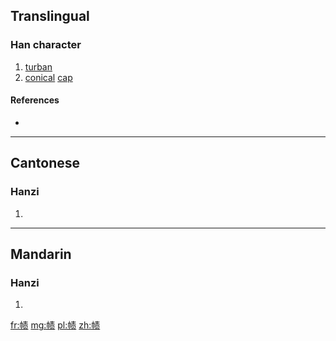 {{also|幘}}
==Translingual==

===Han character===
{{Han char|rn=50|rad=巾|as=08|sn=11|four=|canj=中月手一人 (LBQMO)|ids=⿰[[巾]][[责]]}}

# [[turban]]
# [[conical]] [[cap]]

====References====
* {{Han ref|kx=0333.161|hdz=10742.070|uh=5E3B|ud=24123}}

----

==Cantonese==

===Hanzi===
{{yue-hanzi|jyut=[[zik1]]|y=jik1|tra=幘}}

# {{defn|lang=yue|sort=巾08}}

----

==Mandarin==

===Hanzi===
{{cmn-hanzi|tra=幘|pin=[[zé]] ([[ze2]])|wg=tse<sup>2</sup>}}

# {{defn|lang=cmn|sort=巾08}}

[[fr:帻]]
[[mg:帻]]
[[pl:帻]]
[[zh:帻]]